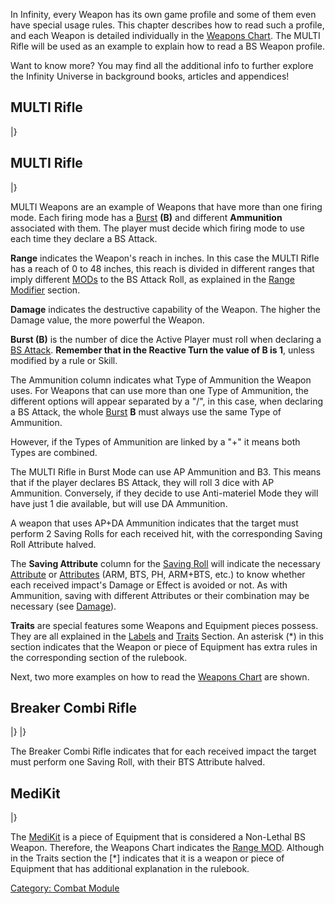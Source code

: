 {{section-combat-module}}


In Infinity, every Weapon has its own game profile and some of them even have special usage rules. This chapter describes how to read such a profile, and each Weapon is detailed individually in the [[Weapons Chart]]. The MULTI Rifle will be used as an example to explain how to read a BS Weapon profile.

{{advice-start}}
Want to know more? You may find all the additional info to further explore the Infinity Universe in background books, articles and appendices!
{{advice-end}}


{{c1}}
== MULTI Rifle ==
{{weapon}}
{{weaponrow|MULTI Rifle (Burst Mode)|+3|+3|-3|-3|-6|-6|--|13|3|AP|ARM|}}
{{weaponrow|MULTI Rifle (Anti-materiel Mode)|+3|+3|-3|-3|-6|-6|--|13|1|DA|ARM|}}
|}
{{c1end}}
{{n4}}
== MULTI Rifle ==
{{weapon}}
{{weaponrow|MULTI Rifle (Burst Mode)|+3|+3|-3|-3|-6|-6|--|13|3|AP/Shock|ARM| [[Suppressive Fire Trait | Suppressive Fire]]}}
{{weaponrow|MULTI Rifle (Anti-materiel Mode)|+3|+3|-3|-3|-6|-6|--|13|1|DA|ARM| [[Anti-Materiel]]}}
|}
{{n4end}}


MULTI Weapons are an example of Weapons that have more than one firing mode. Each firing mode has a [[Burst]] '''(B)''' and different '''Ammunition''' associated with them. The player must decide which firing mode to use each time they declare a BS Attack. 

'''Range''' indicates the Weapon's reach in inches. In this case the MULTI Rifle has a reach of 0 to 48 inches, this reach is divided in different ranges that imply different [[MODs]] to the BS Attack Roll, as explained in the [[Range Modifier]] section.

'''Damage''' indicates the destructive capability of the Weapon. The higher the Damage value, the more powerful the Weapon. 

'''Burst (B)''' is the number of dice the Active Player must roll when declaring a [[BS Attack]]. '''Remember that in the Reactive Turn the value of B is 1''', unless modified by a rule or Skill.

The Ammunition column indicates what Type of Ammunition the Weapon uses. For Weapons that can use more than one Type of Ammunition, the different options will appear separated by a "/", in this case, when declaring a BS Attack, the whole [[Burst]] '''B''' must always use the same Type of Ammunition. 

However, if the Types of Ammunition are linked by a "+" it means both Types are combined.

{{greybox-start|Example 1}}
The MULTI Rifle in Burst Mode can use AP Ammunition and B3. This means that if the player declares BS Attack, they will roll 3 dice with AP Ammunition. Conversely, if they decide to use Anti-materiel Mode they will have just 1 die available, but will use DA Ammunition. 
{{greybox-end}}


{{greybox-start|Example 2}}
A weapon that uses AP+DA Ammunition indicates that the target must perform 2 Saving Rolls for each received hit, with the corresponding Saving Roll Attribute halved.
{{greybox-end}}


The '''Saving Attribute''' column for the [[Saving Roll]] will indicate the necessary [[Attribute]] or [[Attributes]] (ARM, BTS, PH, ARM+BTS, etc.) to know whether each received impact's Damage or Effect is avoided or not. As with Ammunition, saving with different Attributes or their combination may be necessary (see [[Damage]]). 

'''Traits''' are special features some Weapons and Equipment pieces possess. They are all explained in the [[Labels]] and [[Traits]] Section. An asterisk (*) in this section indicates that the Weapon or piece of Equipment has extra rules in the corresponding section of the rulebook.  

Next, two more examples on how to read the [[Weapons Chart]] are shown. 


== Breaker Combi Rifle ==

{{c1}}
{{weapon}}
{{weaponrow|Breaker Combi Rifle|+3|+3|-3|-3|-6|-6|--|13|3|AP|BTS|}}
|}
{{c1end}}
{{n4}}
{{weapon}}
{{weaponrow|Breaker Combi Rifle|+3|+3|-3|-3|-6|-6|--|13|3|AP|BTS| [[Suppressive Fire Trait | Suppressive Fire]]}}
|}
{{n4end}}

{{greybox-start|Example 3}}
The Breaker Combi Rifle indicates that for each received impact the target must perform one Saving Roll, with their BTS Attribute halved.
{{greybox-end}}


== MediKit ==

{{weapon}}
{{weaponrow|[[MediKit]]|+3|0|-6|--|--|--|--|-|1|-|-| [[Non-Lethal]]*}}
|}

{{greybox-start|Example 4}}
The [[MediKit]] is a piece of Equipment that is considered a Non-Lethal BS Weapon. Therefore, the Weapons Chart indicates the [[Range MOD]]. Although in the Traits section the [*] indicates that it is a weapon or piece of Equipment that has additional explanation in the rulebook. 
{{greybox-end}}


{{section-combat-module}}






[[Category: Combat Module]]